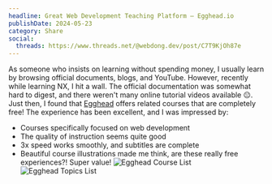 ```yaml
---
headline: Great Web Development Teaching Platform — Egghead.io
publishDate: 2024-05-23
category: Share
social:
  threads: https://www.threads.net/@webdong.dev/post/C7T9KjOh87e
---
```


As someone who insists on learning without spending money, I usually learn by browsing official documents, blogs, and YouTube. However, recently while learning NX, I hit a wall. The official documentation was somewhat hard to digest, and there weren't many online tutorial videos available 😐. Just then, I found that [Egghead](https://egghead.io) offers related courses that are completely free! The experience has been excellent, and I was impressed by:

- Courses specifically focused on web development
- The quality of instruction seems quite good
- 3x speed works smoothly, and subtitles are complete
- Beautiful course illustrations made me think, are these really free experiences?! Super value!
  ![Egghead Course List](./egghead-course-list.webp)
  ![Egghead Topics List](./egghead-topics.webp)
